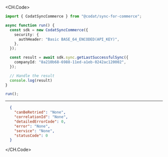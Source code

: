 
<CH.Code>
```typescript GetLastSuccessfulSync.ts
import { CodatSyncCommerce } from "@codat/sync-for-commerce";

async function run() {
  const sdk = new CodatSyncCommerce({
    security: {
      authHeader: "Basic BASE_64_ENCODED(API_KEY)",
    },
  });

  const result = await sdk.sync.getLastSuccessfulSync({
    companyId: "8a210b68-6988-11ed-a1eb-0242ac120002",
  });

  // Handle the result
  console.log(result)
}

run();
```
---

```json Example Response
  {
    "canBeRetried": "None",
    "correlationId": "None",
    "detailedErrorCode": 0,
    "error": "None",
    "service": "None",
    "statusCode": 0
  }
```
</CH.Code>
